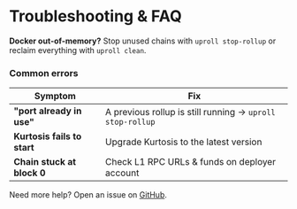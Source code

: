 
# Troubleshooting & FAQ

<Callout type="warning">**Docker out‑of‑memory?** Stop unused chains with `uproll stop-rollup` or reclaim everything with `uproll clean`.</Callout>

### Common errors

| Symptom | Fix |
| ------- | --- |
| **"port already in use"** | A previous rollup is still running → `uproll stop-rollup` |
| **Kurtosis fails to start** | Upgrade Kurtosis to the latest version |
| **Chain stuck at block 0** | Check L1 RPC URLs & funds on deployer account |

Need more help? Open an issue on [GitHub](https://github.com/upnodedev/uproll-cli). 